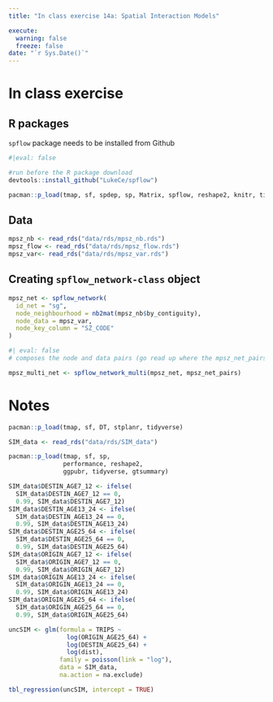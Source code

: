 ```yaml
---
title: "In class exercise 14a: Spatial Interaction Models"

execute:
  warning: false
  freeze: false
date: "`r Sys.Date()`"
---
```

# In class exercise
## R packages
`spflow` package needs to be installed from Github

```r
#|eval: false

#run before the R package download
devtools::install_github("LukeCe/spflow")
```

```r
pacman::p_load(tmap, sf, spdep, sp, Matrix, spflow, reshape2, knitr, tidyverse)
```

## Data
```r
mpsz_nb <- read_rds("data/rds/mpsz_nb.rds")
mpsz_flow <- read_rds("data/rds/mpsz_flow.rds")
mpsz_var<- read_rds("data/rds/mpsz_var.rds")
```
## Creating `spflow_network-class` object

```r
mpsz_net <- spflow_network(
  id_net = "sg",
  node_neighbourhood = nb2mat(mpsz_nb$by_contiguity),
  node_data = mpsz_var,
  node_key_column = "SZ_CODE"
)
```

```r
#| eval: false
# composes the node and data pairs (go read up where the mpsz_net_pairs comes from)

mpsz_multi_net <- spflow_network_multi(mpsz_net, mpsz_net_pairs)
```


# Notes

```r
pacman::p_load(tmap, sf, DT, stplanr, tidyverse)
```
```r
SIM_data <- read_rds("data/rds/SIM_data")
```


```r
pacman::p_load(tmap, sf, sp,
               performance, reshape2,
               ggpubr, tidyverse, gtsummary)
```
```r
SIM_data$DESTIN_AGE7_12 <- ifelse(
  SIM_data$DESTIN_AGE7_12 == 0,
  0.99, SIM_data$DESTIN_AGE7_12)
SIM_data$DESTIN_AGE13_24 <- ifelse(
  SIM_data$DESTIN_AGE13_24 == 0,
  0.99, SIM_data$DESTIN_AGE13_24)
SIM_data$DESTIN_AGE25_64 <- ifelse(
  SIM_data$DESTIN_AGE25_64 == 0,
  0.99, SIM_data$DESTIN_AGE25_64)
SIM_data$ORIGIN_AGE7_12 <- ifelse(
  SIM_data$ORIGIN_AGE7_12 == 0,
  0.99, SIM_data$ORIGIN_AGE7_12)
SIM_data$ORIGIN_AGE13_24 <- ifelse(
  SIM_data$ORIGIN_AGE13_24 == 0,
  0.99, SIM_data$ORIGIN_AGE13_24)
SIM_data$ORIGIN_AGE25_64 <- ifelse(
  SIM_data$ORIGIN_AGE25_64 == 0,
  0.99, SIM_data$ORIGIN_AGE25_64)
```


```r
uncSIM <- glm(formula = TRIPS ~ 
                log(ORIGIN_AGE25_64) + 
                log(DESTIN_AGE25_64) +
                log(dist),
              family = poisson(link = "log"),
              data = SIM_data,
              na.action = na.exclude)
```

```r
tbl_regression(uncSIM, intercept = TRUE)
```
